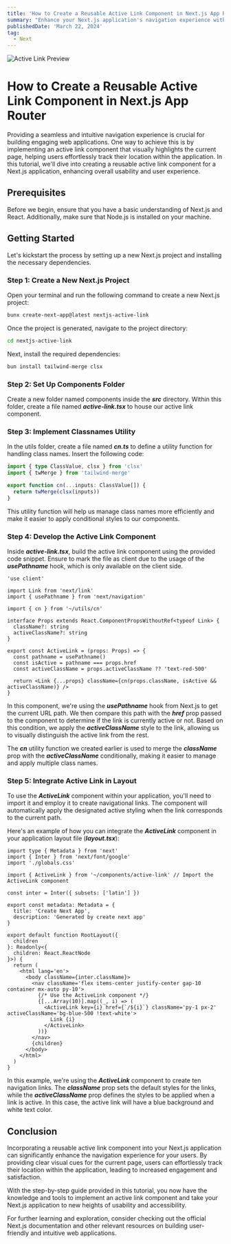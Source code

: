 ```yaml
---
title: 'How to Create a Reusable Active Link Component in Next.js App Router'
summary: "Enhance your Next.js application's navigation experience with a reusable active link component. This step-by-step guide will teach you how to implement an active link component that visually highlights the current page, improving user orientation and overall usability."
publishedDate: 'March 22, 2024'
tag:
  - Next
---
```


![Active Link Preview](/articles/How-to-Create-a-Reusable-Active-Link-Component-in-NextJS-App-Router/preview.gif)

# How to Create a Reusable Active Link Component in Next.js App Router

Providing a seamless and intuitive navigation experience is crucial for building engaging web applications. One way to achieve this is by implementing an active link component that visually highlights the current page, helping users effortlessly track their location within the application. In this tutorial, we'll dive into creating a reusable active link component for a Next.js application, enhancing overall usability and user experience.

## Prerequisites

Before we begin, ensure that you have a basic understanding of Next.js and React. Additionally, make sure that Node.js is installed on your machine.

## Getting Started

Let's kickstart the process by setting up a new Next.js project and installing the necessary dependencies.

### Step 1: Create a New Next.js Project

Open your terminal and run the following command to create a new Next.js project:

```bash
bunx create-next-app@latest nextjs-active-link
```

Once the project is generated, navigate to the project directory:

```bash
cd nextjs-active-link
```

Next, install the required dependencies:

```bash
bun install tailwind-merge clsx
```

### Step 2: Set Up Components Folder

Create a new folder named components inside the **_src_** directory. Within this folder, create a file named **_active-link.tsx_** to house our active link component.

### Step 3: Implement Classnames Utility

In the utils folder, create a file named **_cn.ts_** to define a utility function for handling class names. Insert the following code:

```ts
import { type ClassValue, clsx } from 'clsx'
import { twMerge } from 'tailwind-merge'

export function cn(...inputs: ClassValue[]) {
  return twMerge(clsx(inputs))
}
```

This utility function will help us manage class names more efficiently and make it easier to apply conditional styles to our components.

### Step 4: Develop the Active Link Component

Inside **_active-link.tsx_**, build the active link component using the provided code snippet. Ensure to mark the file as client due to the usage of the **_usePathname_** hook, which is only available on the client side.

```tsx
'use client'

import Link from 'next/link'
import { usePathname } from 'next/navigation'

import { cn } from '~/utils/cn'

interface Props extends React.ComponentPropsWithoutRef<typeof Link> {
  className?: string
  activeClassName?: string
}

export const ActiveLink = (props: Props) => {
  const pathname = usePathname()
  const isActive = pathname === props.href
  const activeClassName = props.activeClassName ?? 'text-red-500'

  return <Link {...props} className={cn(props.className, isActive && activeClassName)} />
}
```

In this component, we're using the **_usePathname_** hook from Next.js to get the current URL path. We then compare this path with the **_href_** prop passed to the component to determine if the link is currently active or not. Based on this condition, we apply the **_activeClassName_** style to the link, allowing us to visually distinguish the active link from the rest.

The **_cn_** utility function we created earlier is used to merge the **_className_** prop with the **_activeClassName_** conditionally, making it easier to manage and apply multiple class names.

### Step 5: Integrate Active Link in Layout

To use the **_ActiveLink_** component within your application, you'll need to import it and employ it to create navigational links. The component will automatically apply the designated active styling when the link corresponds to the current path.

Here's an example of how you can integrate the **_ActiveLink_** component in your application layout file (**_layout.tsx_**):

```tsx
import type { Metadata } from 'next'
import { Inter } from 'next/font/google'
import './globals.css'

import { ActiveLink } from '~/components/active-link' // Import the ActiveLink component

const inter = Inter({ subsets: ['latin'] })

export const metadata: Metadata = {
  title: 'Create Next App',
  description: 'Generated by create next app'
}

export default function RootLayout({
  children
}: Readonly<{
  children: React.ReactNode
}>) {
  return (
    <html lang='en'>
      <body className={inter.className}>
        <nav className='flex items-center justify-center gap-10 container mx-auto py-10'>
          {/* Use the ActiveLink component */}
          {[...Array(10)].map((_, i) => (
            <ActiveLink key={i} href={`/${i}`} className='py-1 px-2' activeClassName='bg-blue-500 !text-white'>
              Link {i}
            </ActiveLink>
          ))}
        </nav>
        {children}
      </body>
    </html>
  )
}
```

In this example, we're using the **_ActiveLink_** component to create ten navigation links. The **_className_** prop sets the default styles for the links, while the **_activeClassName_** prop defines the styles to be applied when a link is active. In this case, the active link will have a blue background and white text color.

## Conclusion

Incorporating a reusable active link component into your Next.js application can significantly enhance the navigation experience for your users. By providing clear visual cues for the current page, users can effortlessly track their location within the application, leading to increased engagement and satisfaction.

With the step-by-step guide provided in this tutorial, you now have the knowledge and tools to implement an active link component and take your Next.js application to new heights of usability and accessibility.

For further learning and exploration, consider checking out the official Next.js documentation and other relevant resources on building user-friendly and intuitive web applications.
